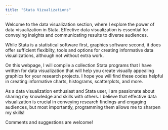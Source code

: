 ```yaml
---
title: "Stata Vizualizations"
---
```


Welcome to the data visualization section, where I explore the power of data visualization in Stata. Effective data visualization is essential for conveying insights and communicating results to diverse audiences. 

While Stata is a statistical software first, graphics software second, it does offer sufficient flexiblity, tools and options for creating informative data visualizations, although not without extra work.

On this webpage, I will compile a collection Stata programs that I have written for data visualization that will help you create visually appealing graphics for your research projects. I hope you will find these codes helpful in creating informative charts, histograms, scatterplots, and more.

As a data visualization enthusiast and Stata user, I am passionate about sharing my knowledge and skills with others. I believe that effective data visualization is crucial in conveying research findings and engaging audiences, but most importantly, programming them allows me to sharpen my skills!

Comments and suggestions are welcome!
 